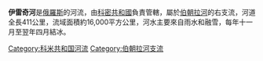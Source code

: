 '''伊雷奇河'''是[[俄羅斯|俄羅斯]]的河流，由[[科密共和國|科密共和國]]負責管轄，屬於[[伯朝拉河|伯朝拉河]]的右支流，河道全長411公里，流域面積約16,000平方公里，河水主要來自雨水和融雪，每年十一月至翌年四月結冰。

{{coord|62|30|45|N|56|43|58|E|source:kolossus-ruwiki|display=title}}

{{Russia-geo-stub}}
[[Category:科米共和国河流|Category:科米共和国河流]]
[[Category:伯朝拉河支流|Category:伯朝拉河支流]]
